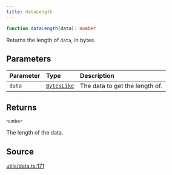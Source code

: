 ```yaml
---
title: dataLength
---
```


```ts
function dataLength(data): number
```

Returns the length of `data`, in bytes.

## Parameters

| Parameter | Type | Description |
| :------ | :------ | :------ |
| `data` | [`BytesLike`](/content/type-aliases/BytesLike) | The data to get the length of. |

## Returns

`number`

The length of the data.

## Source

[utils/data.ts:171](https://github.com/dominant-strategies/quais-6.js/blob/755bfc2a1f4b5e928682c06a8fa45128a878e1f4/src/utils/data.ts#L171)

